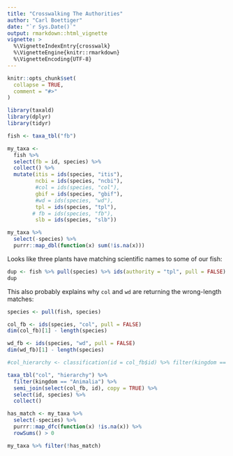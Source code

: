```yaml
---
title: "Crosswalking The Authorities"
author: "Carl Boettiger"
date: "`r Sys.Date()`"
output: rmarkdown::html_vignette
vignette: >
  %\VignetteIndexEntry{crosswalk}
  %\VignetteEngine{knitr::rmarkdown}
  %\VignetteEncoding{UTF-8}
---
```


```r
knitr::opts_chunk$set(
  collapse = TRUE,
  comment = "#>"
)
```



```r
library(taxald)
library(dplyr)
library(tidyr)
```


```r
fish <- taxa_tbl("fb")

my_taxa <- 
  fish %>%  
  select(fb = id, species) %>% 
  collect() %>%
  mutate(itis = ids(species, "itis"),
         ncbi = ids(species, "ncbi"),
         #col = ids(species, "col"),
         gbif = ids(species, "gbif"),
         #wd = ids(species, "wd"),
         tpl = ids(species, "tpl"),
        # fb = ids(species, "fb"),
         slb = ids(species, "slb")) 
```


```r
my_taxa %>% 
  select(-species) %>% 
  purrr::map_dbl(function(x) sum(!is.na(x)))
```

Looks like three plants have matching scientific names to some of our fish:

```r
dup <- fish %>% pull(species) %>% ids(authority = "tpl", pull = FALSE) %>% filter(!is.na(id))
dup
```

This also probably explains why `col` and `wd` are returning the wrong-length matches:

```r
species <- pull(fish, species)

col_fb <- ids(species, "col", pull = FALSE) 
dim(col_fb)[1] - length(species)

wd_fb <- ids(species, "wd", pull = FALSE) 
dim(wd_fb)[1] - length(species)

```

```r

#col_hierarchy <- classification(id = col_fb$id) %>% filter(kingdom == "Animalia") 

taxa_tbl("col", "hierarchy") %>%
  filter(kingdom == "Animalia") %>%
  semi_join(select(col_fb, id), copy = TRUE) %>%
  select(id, species) %>% 
  collect()
```



```r
has_match <- my_taxa %>% 
  select(-species) %>%
  purrr::map_dfc(function(x) !is.na(x)) %>% 
  rowSums() > 0

my_taxa %>% filter(!has_match)
```
